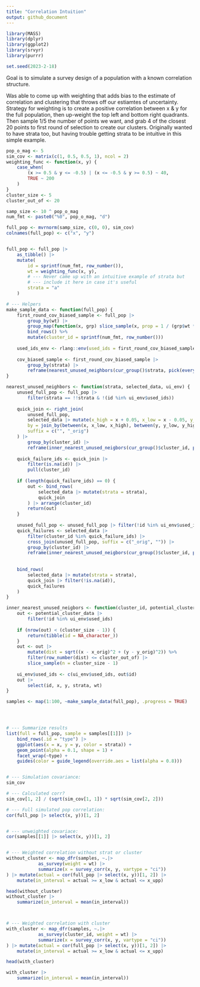 ```yaml
---
title: "Correlation Intuition"
output: github_document
---
```


```r
library(MASS)
library(dplyr)
library(ggplot2)
library(srvyr)
library(purrr)

set.seed(2023-2-18)
```


Goal is to simulate a survey design of a population with a known
correlation structure.

Was able to come up with weighting that adds bias to the estimate of
correlation and clustering that throws off our estiamtes of uncertainty.
Strategy for weighting is to create a positive correlation between x & y 
for the full population, then up-weight the top left and bottom right
quadrants. Then sample 1/5 the number of points we want, and grab 4 of
the closest 20 points to first round of selection to create our clusters.
Originally wanted to have strata too, but having trouble getting strata
to be intuitive in this simple example.

```r
pop_o_mag <- 5
sim_cov <- matrix(c(1, 0.5, 0.5, 1), ncol = 2)
weighting_func <- function(x, y) {
    case_when(
        (x >= 0.5 & y <= -0.5) | (x <= -0.5 & y >= 0.5) ~ 40,
        TRUE ~ 200
    )
}
cluster_size <- 5
cluster_out_of <- 20
```

```r
samp_size <- 10 ^ pop_o_mag
num_fmt <- paste0("%0", pop_o_mag, "d")

full_pop <- mvrnorm(samp_size, c(0, 0), sim_cov)
colnames(full_pop) <- c("x", "y")


full_pop <- full_pop |>
    as_tibble() |> 
    mutate(
        id = sprintf(num_fmt, row_number()),
        wt = weighting_func(x, y),
        # --- Never came up with an intuitive example of strata but
        # --- include it here in case it's useful
        strata = "a"
    )
```

```r
# --- Helpers
make_sample_data <- function(full_pop) {
    first_round_cov_biased_sample <- full_pop |>
        group_by(wt) |>
        group_map(function(x, grp) slice_sample(x, prop = 1 / (grp$wt * cluster_size)) |> mutate(wt = grp$wt)) |>
        bind_rows() %>%
        mutate(cluster_id = sprintf(num_fmt, row_number()))
    
    used_ids_env <- rlang::env(used_ids = first_round_cov_biased_sample$id)
    
    cov_biased_sample <- first_round_cov_biased_sample |>
        group_by(strata) |>
        reframe(nearest_unused_neighbors(cur_group()$strata, pick(everything()), ui_env = used_ids_env))
}

nearest_unused_neighbors <- function(strata, selected_data, ui_env) {
    unused_full_pop <- full_pop |> 
        filter(strata == !!strata & !(id %in% ui_env$used_ids))
    
    quick_join <- right_join(
        unused_full_pop,
        selected_data |> mutate(x_high = x + 0.05, x_low = x - 0.05, y_high = y + 0.05, y_low = y - 0.05),
        by = join_by(between(x, x_low, x_high), between(y, y_low, y_high)),
        suffix = c("", "_orig")
    ) |>
        group_by(cluster_id) |>
        reframe(inner_nearest_unused_neigbors(cur_group()$cluster_id, pick(everything()), ui_env))
    
    quick_failure_ids <- quick_join |>
        filter(is.na(id)) |>
        pull(cluster_id)
    
    if (length(quick_failure_ids) == 0) {
        out <- bind_rows(
            selected_data |> mutate(strata = strata),
            quick_join
        ) |> arrange(cluster_id)
        return(out)
    }
    
    unused_full_pop <- unused_full_pop |> filter(!id %in% ui_env$used_ids)
    quick_failures <- selected_data |>
        filter(cluster_id %in% quick_failure_ids) |>
        cross_join(unused_full_pop, suffix = c("_orig", "")) |>
        group_by(cluster_id) |>
        reframe(inner_nearest_unused_neigbors(cur_group()$cluster_id, pick(everything()), ui_env))
        
    
    bind_rows(
        selected_data |> mutate(strata = strata),
        quick_join |> filter(!is.na(id)),
        quick_failures
    )
}

inner_nearest_unused_neigbors <- function(cluster_id, potential_cluster_data, ui_env) {
    out <- potential_cluster_data |>
        filter(!id %in% ui_env$used_ids) 
    
    if (nrow(out) < (cluster_size - 1)) {
        return(tibble(id = NA_character_))
    }
    out <- out |>
        mutate(dist = sqrt((x - x_orig)^2 + (y - y_orig)^2)) %>%
        filter(row_number(dist) <= cluster_out_of) |>
        slice_sample(n = cluster_size - 1)
    
    ui_env$used_ids <- c(ui_env$used_ids, out$id)
    out |>
        select(id, x, y, strata, wt)
}

```

``` r
samples <- map(1:100, ~make_sample_data(full_pop), .progress = TRUE)




# --- Summarize results
list(full = full_pop, sample = samples[[1]]) |>
    bind_rows(.id = "type") |> 
    ggplot(aes(x = x, y = y, color = strata)) +
    geom_point(alpha = 0.1, shape = 1) +
    facet_wrap(~type) +
    guides(color = guide_legend(override.aes = list(alpha = 0.8)))


# --- Simulation covariance:
sim_cov

# --- Calculated corr?
sim_cov[1, 2] / (sqrt(sim_cov[1, 1]) * sqrt(sim_cov[2, 2]))

# --- Full simulated pop correlation:
cor(full_pop |> select(x, y))[1, 2]


# --- unweighted covariace:
cor(samples[[1]] |> select(x, y))[1, 2]


# --- Weighted correlation without strat or cluster
without_cluster <- map_dfr(samples, ~.|>
            as_survey(weight = wt) |>
            summarize(x = survey_corr(x, y, vartype = "ci"))
) |> mutate(actual = cor(full_pop |> select(x, y))[1, 2]) |>
    mutate(in_interval = actual >= x_low & actual <= x_upp) 

head(without_cluster)
without_cluster |>
    summarize(in_interval = mean(in_interval))



# --- Weighted correlation with cluster
with_cluster <- map_dfr(samples, ~.|>
            as_survey(cluster_id, weight = wt) |>
            summarize(x = survey_corr(x, y, vartype = "ci"))
) |> mutate(actual = cor(full_pop |> select(x, y))[1, 2]) |>
    mutate(in_interval = actual >= x_low & actual <= x_upp) 

head(with_cluster)

with_cluster |>
    summarize(in_interval = mean(in_interval))
```
